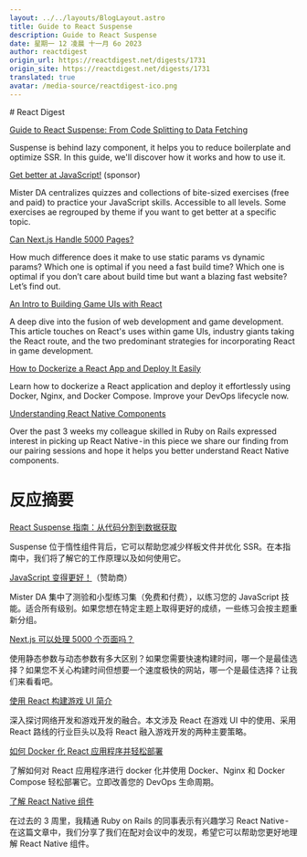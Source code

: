 ```yaml
---
layout: ../../layouts/BlogLayout.astro
title: Guide to React Suspense
description: Guide to React Suspense
date: 星期一 12 凌晨 十一月 6o 2023
author: reactdigest
origin_url: https://reactdigest.net/digests/1731
origin_site: https://reactdigest.net/digests/1731
translated: true
avatar: /media-source/reactdigest-ico.png
---
```



<Reference client:only="react" title="Guide to React Suspense" url="https://reactdigest.net/digests/1731" />

<Detail client:only="react">
	# React Digest

[Guide to React Suspense: From Code Splitting to Data Fetching](https://reactdigest.net/link/16524/a24eb3ef-556d-456e-a6a4-25de0a1cd63b/email)

Suspense is behind lazy component, it helps you to reduce boilerplate and optimize SSR. In this guide, we'll discover how it works and how to use it.

[Get better at JavaScript!](https://reactdigest.net/link/16525/a24eb3ef-556d-456e-a6a4-25de0a1cd63b/email) (sponsor)

Mister DA centralizes quizzes and collections of bite-sized exercises (free and paid) to practice your JavaScript skills. Accessible to all levels. Some exercises ae regrouped by theme if you want to get better at a specific topic.

[Can Next.js Handle 5000 Pages?](https://reactdigest.net/link/16526/a24eb3ef-556d-456e-a6a4-25de0a1cd63b/email)

How much difference does it make to use static params vs dynamic params? Which one is optimal if you need a fast build time? Which one is optimal if you don’t care about build time but want a blazing fast website? Let’s find out.

[An Intro to Building Game UIs with React](https://reactdigest.net/link/16527/a24eb3ef-556d-456e-a6a4-25de0a1cd63b/email)

A deep dive into the fusion of web development and game development. This article touches on React's uses within game UIs, industry giants taking the React route, and the two predominant strategies for incorporating React in game development.

[How to Dockerize a React App and Deploy It Easily](https://reactdigest.net/link/16528/a24eb3ef-556d-456e-a6a4-25de0a1cd63b/email)

Learn how to dockerize a React application and deploy it effortlessly using Docker, Nginx, and Docker Compose. Improve your DevOps lifecycle now.

[Understanding React Native Components](https://reactdigest.net/link/16529/a24eb3ef-556d-456e-a6a4-25de0a1cd63b/email)

Over the past 3 weeks my colleague skilled in Ruby on Rails expressed interest in picking up React Native - in this piece we share our finding from our pairing sessions and hope it helps you better understand React Native components.


</Detail>

# 反应摘要

[React Suspense 指南：从代码分割到数据获取](https://reactdigest.net/link/16524/a24eb3ef-556d-456e-a6a4-25de0a1cd63b/email)

Suspense 位于惰性组件背后，它可以帮助您减少样板文件并优化 SSR。在本指南中，我们将了解它的工作原理以及如何使用它。

[JavaScript 变得更好！](https://reactdigest.net/link/16525/a24eb3ef-556d-456e-a6a4-25de0a1cd63b/email)（赞助商）

Mister DA 集中了测验和小型练习集（免费和付费），以练习您的 JavaScript 技能。适合所有级别。如果您想在特定主题上取得更好的成绩，一些练习会按主题重新分组。

[Next.js 可以处理 5000 个页面吗？](https://reactdigest.net/link/16526/a24eb3ef-556d-456e-a6a4-25de0a1cd63b/email)

使用静态参数与动态参数有多大区别？如果您需要快速构建时间，哪一个是最佳选择？如果您不关心构建时间但想要一个速度极快的网站，哪一个是最佳选择？让我们来看看吧。

[使用 React 构建游戏 UI 简介](https://reactdigest.net/link/16527/a24eb3ef-556d-456e-a6a4-25de0a1cd63b/email)

深入探讨网络开发和游戏开发的融合。本文涉及 React 在游戏 UI 中的使用、采用 React 路线的行业巨头以及将 React 融入游戏开发的两种主要策略。

[如何 Docker 化 React 应用程序并轻松部署](https://reactdigest.net/link/16528/a24eb3ef-556d-456e-a6a4-25de0a1cd63b/email)

了解如何对 React 应用程序进行 docker 化并使用 Docker、Nginx 和 Docker Compose 轻松部署它。立即改善您的 DevOps 生命周期。

[了解 React Native 组件](https://reactdigest.net/link/16529/a24eb3ef-556d-456e-a6a4-25de0a1cd63b/email)

在过去的 3 周里，我精通 Ruby on Rails 的同事表示有兴趣学习 React Native -  在这篇文章中，我们分享了我们在配对会议中的发现，希望它可以帮助您更好地理解 React Native 组件。



